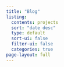 ```yaml
---
title: "Blog"
listing:
  contents: projects
  sort: "date desc"
  type: default
  sort-ui: false
  filter-ui: false
  categories: true
page-layout: full
---
```

